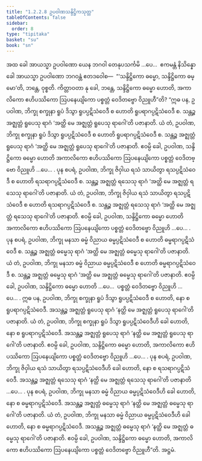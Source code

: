 ```yaml
---
title: "1.2.2.8 ဥပဝါဏသန္ဒိဋ္ဌိကသုတ္တ"
tableOfContents: false
sidebar:
  order: 8
type: "tipitaka"
basket: "su"
book: "sn"
---
```



<DynamicBreadcrumb />

<Division number="70" book="sn" e="ch" v="18" p="290">

<Paragraph number="231" book="sn">
အထ ခေါ အာယသ္မာ ဥပဝါဏော ယေန ဘဂဝါ တေနုပသင်္ကမိ …ပေ…  ဧကမန္တံ နိသိန္နော ခေါ အာယသ္မာ ဥပဝါဏော ဘဂဝန္တံ ဧတဒဝေါစ—  “‘သန္ဒိဋ္ဌိကော ဓမ္မော, သန္ဒိဋ္ဌိကော ဓမ္မော’တိ, ဘန္တေ, ဝုစ္စတိ. ကိတ္တာဝတာ နု ခေါ, ဘန္တေ, သန္ဒိဋ္ဌိကော ဓမ္မော ဟောတိ, အကာလိကော ဧဟိပဿိကော ဩပနေယျိကော ပစ္စတ္တံ ဝေဒိတဗ္ဗော ဝိညူဟီ”တိ?
</Paragraph>

<Paragraph number="232" book="sn">
“ဣဓ ပန, ဥပဝါဏ, ဘိက္ခု စက္ခုနာ ရူပံ ဒိသွာ ရူပပ္ပဋိသံဝေဒီ စ ဟောတိ ရူပရာဂပ္ပဋိသံဝေဒီ စ. သန္တဉ္စ အဇ္ဈတ္တံ ရူပေသု ရာဂံ ‘အတ္ထိ မေ အဇ္ဈတ္တံ ရူပေသု ရာဂေါ’တိ ပဇာနာတိ. ယံ တံ, ဥပဝါဏ, ဘိက္ခု စက္ခုနာ ရူပံ ဒိသွာ ရူပပ္ပဋိသံဝေဒီ စ ဟောတိ ရူပရာဂပ္ပဋိသံဝေဒီ စ. သန္တဉ္စ အဇ္ဈတ္တံ ရူပေသု ရာဂံ ‘အတ္ထိ မေ အဇ္ဈတ္တံ ရူပေသု ရာဂေါ’တိ ပဇာနာတိ. ဧဝမ္ပိ ခေါ, ဥပဝါဏ, သန္ဒိဋ္ဌိကော ဓမ္မော ဟောတိ အကာလိကော ဧဟိပဿိကော ဩပနေယျိကော ပစ္စတ္တံ ဝေဒိတဗ္ဗော ဝိညူဟိ …ပေ… .
</Paragraph>

<Paragraph number="233" book="sn">
ပုန စပရံ, ဥပဝါဏ, ဘိက္ခု ဇိဝှါယ ရသံ သာယိတွာ ရသပ္ပဋိသံဝေဒီ စ ဟောတိ ရသရာဂပ္ပဋိသံဝေဒီ စ. သန္တဉ္စ အဇ္ဈတ္တံ ရသေသု ရာဂံ ‘အတ္ထိ မေ အဇ္ဈတ္တံ ရသေသု ရာဂေါ’တိ ပဇာနာတိ. ယံ တံ, ဥပဝါဏ, ဘိက္ခု ဇိဝှါယ ရသံ သာယိတွာ ရသပ္ပဋိသံဝေဒီ စ ဟောတိ ရသရာဂပ္ပဋိသံဝေဒီ စ. သန္တဉ္စ အဇ္ဈတ္တံ ရသေသု ရာဂံ ‘အတ္ထိ မေ အဇ္ဈတ္တံ ရသေသု ရာဂေါ’တိ ပဇာနာတိ. ဧဝမ္ပိ ခေါ, ဥပဝါဏ, သန္ဒိဋ္ဌိကော ဓမ္မော ဟောတိ အကာလိကော ဧဟိပဿိကော ဩပနေယျိကော ပစ္စတ္တံ ဝေဒိတဗ္ဗော ဝိညူဟိ …ပေ… .
</Paragraph>

<Paragraph number="234" book="sn">
ပုန စပရံ, ဥပဝါဏ, ဘိက္ခု မနသာ ဓမ္မံ ဝိညာယ ဓမ္မပ္ပဋိသံဝေဒီ စ ဟောတိ ဓမ္မရာဂပ္ပဋိသံဝေဒီ စ. သန္တဉ္စ အဇ္ဈတ္တံ ဓမ္မေသု ရာဂံ ‘အတ္ထိ မေ အဇ္ဈတ္တံ ဓမ္မေသု ရာဂေါ’တိ ပဇာနာတိ. ယံ တံ, ဥပဝါဏ, ဘိက္ခု မနသာ ဓမ္မံ ဝိညာယ ဓမ္မပ္ပဋိသံဝေဒီ စ ဟောတိ ဓမ္မရာဂပ္ပဋိသံဝေဒီ စ. သန္တဉ္စ အဇ္ဈတ္တံ ဓမ္မေသု ရာဂံ ‘အတ္ထိ မေ အဇ္ဈတ္တံ ဓမ္မေသု ရာဂေါ’တိ ပဇာနာတိ. ဧဝမ္ပိ ခေါ, ဥပဝါဏ, သန္ဒိဋ္ဌိကော ဓမ္မော ဟောတိ …ပေ…  ပစ္စတ္တံ ဝေဒိတဗ္ဗော ဝိညူဟိ …ပေ… .
</Paragraph>

<Paragraph number="235" book="sn">
ဣဓ ပန, ဥပဝါဏ, ဘိက္ခု စက္ခုနာ ရူပံ ဒိသွာ ရူပပ္ပဋိသံဝေဒီ စ ဟောတိ, နော စ ရူပရာဂပ္ပဋိသံဝေဒီ. အသန္တဉ္စ အဇ္ဈတ္တံ ရူပေသု ရာဂံ ‘နတ္ထိ မေ အဇ္ဈတ္တံ ရူပေသု ရာဂေါ’တိ ပဇာနာတိ. ယံ တံ, ဥပဝါဏ, ဘိက္ခု စက္ခုနာ ရူပံ ဒိသွာ ရူပပ္ပဋိသံဝေဒီဟိ ခေါ ဟောတိ, နော စ ရူပရာဂပ္ပဋိသံဝေဒီ. အသန္တဉ္စ အဇ္ဈတ္တံ ရူပေသု ရာဂံ ‘နတ္ထိ မေ အဇ္ဈတ္တံ ရူပေသု ရာဂေါ’တိ ပဇာနာတိ. ဧဝမ္ပိ ခေါ, ဥပဝါဏ, သန္ဒိဋ္ဌိကော ဓမ္မော ဟောတိ, အကာလိကော ဧဟိပဿိကော ဩပနေယျိကော ပစ္စတ္တံ ဝေဒိတဗ္ဗော ဝိညူဟိ …ပေ… .
</Paragraph>

<Paragraph number="236" book="sn">
ပုန စပရံ, ဥပဝါဏ, ဘိက္ခု ဇိဝှါယ ရသံ သာယိတွာ ရသပ္ပဋိသံဝေဒီဟိ ခေါ ဟောတိ, နော စ ရသရာဂပ္ပဋိသံဝေဒီ. အသန္တဉ္စ အဇ္ဈတ္တံ ရသေသု ရာဂံ ‘နတ္ထိ မေ အဇ္ဈတ္တံ ရသေသု ရာဂေါ’တိ ပဇာနာတိ …ပေ… .
</Paragraph>

<Paragraph number="237" book="sn">
ပုန စပရံ, ဥပဝါဏ, ဘိက္ခု မနသာ ဓမ္မံ ဝိညာယ ဓမ္မပ္ပဋိသံဝေဒီဟိ ခေါ ဟောတိ, နော စ ဓမ္မရာဂပ္ပဋိသံဝေဒီ. အသန္တဉ္စ အဇ္ဈတ္တံ ဓမ္မေသု ရာဂံ ‘နတ္ထိ မေ အဇ္ဈတ္တံ ဓမ္မေသု ရာဂေါ’တိ ပဇာနာတိ. ယံ တံ, ဥပဝါဏ, ဘိက္ခု မနသာ ဓမ္မံ ဝိညာယ ဓမ္မပ္ပဋိသံဝေဒီဟိ ခေါ ဟောတိ, နော စ ဓမ္မရာဂပ္ပဋိသံဝေဒီ. အသန္တဉ္စ အဇ္ဈတ္တံ ဓမ္မေသု ရာဂံ ‘နတ္ထိ မေ အဇ္ဈတ္တံ ဓမ္မေသု ရာဂေါ’တိ ပဇာနာတိ. ဧဝမ္ပိ ခေါ, ဥပဝါဏ, သန္ဒိဋ္ဌိကော ဓမ္မော ဟောတိ, အကာလိကော ဧဟိပဿိကော ဩပနေယျိကော ပစ္စတ္တံ ဝေဒိတဗ္ဗော ဝိညူဟီ”တိ.

</Paragraph>
</Division>

<Paragraph number="238" type="center" book="sn">
အဋ္ဌမံ.
</Paragraph>